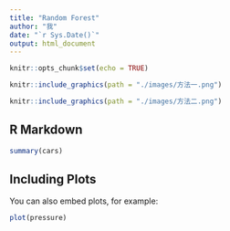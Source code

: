 ```yaml
---
title: "Random Forest"
author: "我"
date: "`r Sys.Date()`"
output: html_document
---
```


```r
knitr::opts_chunk$set(echo = TRUE)
```

```r
knitr::include_graphics(path = "./images/方法一.png")
```

```r
knitr::include_graphics(path = "./images/方法二.png")
```

## R Markdown

```r
summary(cars)
```

## Including Plots

You can also embed plots, for example:

```r
plot(pressure)
```
